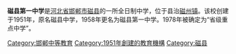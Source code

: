 '''磁县第一中学'''是[[河北省|河北省]][[邯郸市|邯郸市]][[磁县|磁县]]的一所全日制中学，位于县治[[磁州镇|磁州镇]]。该校创建于1951年，原名磁县中学，1958年更名为磁县第一中学。1978年被确定为“省级重点中学”。

{{Hebei-stub}}
[[Category:邯郸中等教育|Category:邯郸中等教育]]
[[Category:1951年創建的教育機構|Category:1951年創建的教育機構]]
[[Category:磁县|Category:磁县]]